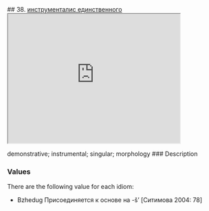 ## 38. <a href =  'https://agricolamz.github.io/The_Circassian_Isoglosses_Database/38.html'>инструменталис единственного</a><div class='box'><iframe src='https://agricolamz.github.io/The_Circassian_Isoglosses_Database/38.html' width = '400px' height = '300px'></iframe></div>demonstrative; instrumental; singular; morphology
### Description



### Values
There are the following value for each idiom:

* Bzhedug  Присоединяется к основе на -š’ [Ситимова 2004: 78] 

